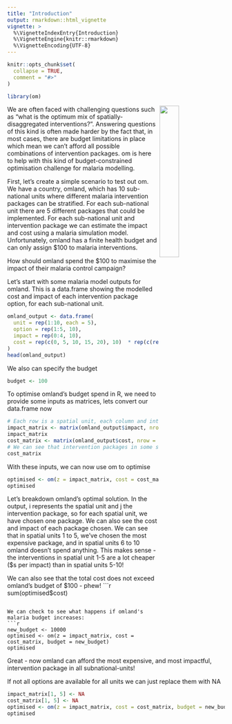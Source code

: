 ```yaml
---
title: "Introduction"
output: rmarkdown::html_vignette
vignette: >
  %\VignetteIndexEntry{Introduction}
  %\VignetteEngine{knitr::rmarkdown}
  %\VignetteEncoding{UTF-8}
---
```


```r
knitr::opts_chunk$set(
  collapse = TRUE,
  comment = "#>"
)
```

```r
library(om)
```

<img src="omland_flag.png" align="right" width=30% height=30%/>

We are often faced with challenging questions such as "what is the optimum mix
of spatially-disaggregated interventions?". Answering questions of this kind
is often made harder by the fact that, in most cases, there are budget limitations
in place which mean we can't afford all possible combinations of intervention
packages. om is here to help with this kind of budget-constrained optimisation
challenge for malaria modelling.

First, let's create a simple scenario to test out om. We have a country, omland,
which has 10 sub-national units where different malaria intervention packages
can be stratified. For each sub-national unit there are 5 different packages that
could be implemented. For each sub-national unit and intervention package we can 
estimate the impact and cost using a malaria simulation model. Unfortunately,
omland has a finite health budget and can only assign $100 to malaria interventions.

How should omland spend the $100 to maximise the impact of their malaria control
campaign?

Let's start with some malaria model outputs for omland. This is a data.frame showing
the modelled cost and impact of each intervention package option, for each sub-national
unit.

```r
omland_output <- data.frame(
  unit = rep(1:10, each = 5),
  option = rep(1:5, 10),
  impact = rep(0:4, 10),
  cost = rep(c(0, 5, 10, 15, 20), 10)  * rep(c(rep(1, 5), rep(5, 5)), each = 5)
)
head(omland_output)
```

We also can specify the budget

```r
budget <- 100
```

To optimise omland's budget spend in R, we need to provide some inputs as matrices,
lets convert our data.frame now

```r
# Each row is a spatial unit, each column and intervention package
impact_matrix <- matrix(omland_output$impact, nrow = 10, ncol =  5, byrow = TRUE)
impact_matrix
cost_matrix <- matrix(omland_output$cost, nrow = 10, ncol =  5, byrow = TRUE)
# We can see that intervention packages in some spatial units are more expensive than others
cost_matrix
```

With these inputs, we can now use om to optimise

```r
optimised <- om(z = impact_matrix, cost = cost_matrix, budget = budget)
optimised
```

Let's breakdown omland's optimal solution. In the output, i represents the spatial 
unit and j the intervention package, so for each spatial unit, we have chosen
one package. We can also see the cost and impact of each package chosen. We can
see that in spatial units 1 to 5, we've chosen the most expensive package, and in
spatial units 6 to 10 omland doesn't spend anything. This makes sense -
the interventions in spatial unit 1-5 are a lot cheaper ($s per impact) than in 
spatial units 5-10!

We can also see that the total cost does not exceed omland's budget of $100 - phew!
```r
sum(optimised$cost)
```

We can check to see what happens if omland's malaria budget increases:
```r
new_budget <- 10000
optimised <- om(z = impact_matrix, cost = cost_matrix, budget = new_budget)
optimised
```

Great - now omland can afford the most expensive, and most impactful, intervention
package in all subnational-units!

If not all options are available for all units we can just replace them with NA
```r
impact_matrix[1, 5] <- NA
cost_matrix[1, 5] <- NA
optimised <- om(z = impact_matrix, cost = cost_matrix, budget = new_budget)
optimised
```
